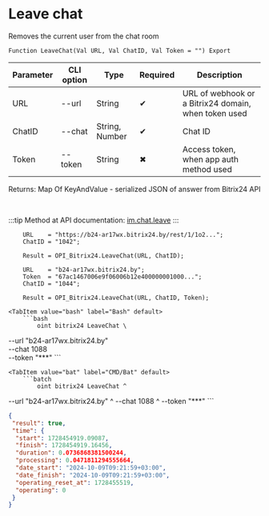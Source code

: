 ﻿---
sidebar_position: 3
---


# Leave chat
 Removes the current user from the chat room



`Function LeaveChat(Val URL, Val ChatID, Val Token = "") Export`

  | Parameter | CLI option | Type | Required | Description |
  |-|-|-|-|-|
  | URL | --url | String | &#x2714; | URL of webhook or a Bitrix24 domain, when token used |
  | ChatID | --chat | String, Number | &#x2714; | Chat ID |
  | Token | --token | String | &#x2716; | Access token, when app auth method used |

  
  Returns:  Map Of KeyAndValue - serialized JSON of answer from Bitrix24 API

<br/>

:::tip
Method at API documentation: [im.chat.leave](https://dev.1c-bitrix.ru/learning/course/?COURSE_ID=93&LESSON_ID=12101)
:::
<br/>


```bsl title="1C:Enterprise/OneScript code example"
    URL    = "https://b24-ar17wx.bitrix24.by/rest/1/1o2...";
    ChatID = "1042";

    Result = OPI_Bitrix24.LeaveChat(URL, ChatID);

    URL    = "b24-ar17wx.bitrix24.by";
    Token  = "67ac1467006e9f06006b12e400000001000...";
    ChatID = "1044";

    Result = OPI_Bitrix24.LeaveChat(URL, ChatID, Token);
```
 

 <Tabs>
  
    <TabItem value="bash" label="Bash" default>
        ```bash
            oint bitrix24 LeaveChat \
 --url "b24-ar17wx.bitrix24.by" \
 --chat 1088 \
 --token "***"
        ```
    </TabItem>
  
    <TabItem value="bat" label="CMD/Bat" default>
        ```batch
            oint bitrix24 LeaveChat ^
 --url "b24-ar17wx.bitrix24.by" ^
 --chat 1088 ^
 --token "***"
        ```
    </TabItem>
</Tabs>


```json title="Result"
{
 "result": true,
 "time": {
  "start": 1728454919.09087,
  "finish": 1728454919.16456,
  "duration": 0.0736868381500244,
  "processing": 0.0471811294555664,
  "date_start": "2024-10-09T09:21:59+03:00",
  "date_finish": "2024-10-09T09:21:59+03:00",
  "operating_reset_at": 1728455519,
  "operating": 0
 }
}
```

